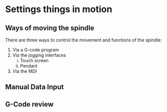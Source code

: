 # Settings things in motion

## Ways of moving the spindle

There are three ways to control the movement and functions of the spindle:

1. Via a G-code program
2. Via the jogging interfaces
    i. Touch screen
    ii. Pendant
3. Via the MDI

## Manual Data Input

## G-Code review